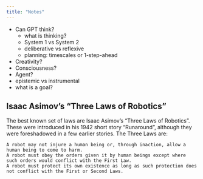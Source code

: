 ```yaml
---
title: "Notes"
---
```


- Can GPT think?
  - what is thinking?
  - System 1 vs System 2
  - deliberative vs reflexive
  - planning: timescales or 1-step-ahead
- Creativity?
- Consciousness?
- Agent?
- epistemic vs instrumental
- what is a goal?


## Isaac Asimov's "Three Laws of Robotics"
The best known set of laws are Isaac Asimov's "Three Laws of Robotics". These were introduced in his 1942 short story "Runaround", although they were foreshadowed in a few earlier stories. The Three Laws are:

    A robot may not injure a human being or, through inaction, allow a human being to come to harm.
    A robot must obey the orders given it by human beings except where such orders would conflict with the First Law.
    A robot must protect its own existence as long as such protection does not conflict with the First or Second Laws.